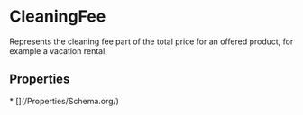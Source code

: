 # CleaningFee

Represents the cleaning fee part of the total price for an offered product, for example a vacation rental.

## Properties

<Grid>
* [](/Properties/Schema.org/)

</Grid>

